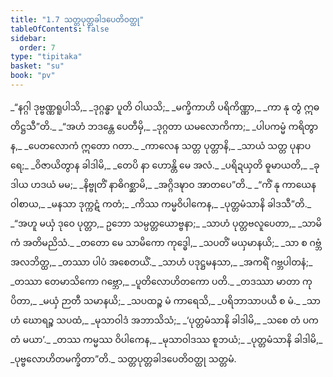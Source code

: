 ```yaml
---
title: "1.7 သတ္တပုတ္တခါဒပေတိဝတ္ထု"
tableOfContents: false
sidebar:
  order: 7
type: "tipitaka"
basket: "su"
book: "pv"
---
```



<DynamicBreadcrumb />

<Division number="35" book="pv" e="ch" v="19" p="131">

<Paragraph number="42" type="verses" book="pv">
_“နဂ္ဂါ ဒုဗ္ဗဏ္ဏရူပါသိ,_  
_ဒုဂ္ဂန္ဓာ ပူတိ ဝါယသိ;_  
_မက္ခိကာဟိ ပရိကိဏ္ဏာ,_  
_ကာ နု တွံ ဣဓ တိဋ္ဌသီ”တိ._  

</Paragraph>

</Division>
<Division number="36" book="pv" e="ch" v="19" p="131">

<Paragraph number="43" type="verses" book="pv">
_“အဟံ ဘဒန္တေ ပေတီမှိ,_  
_ဒုဂ္ဂတာ ယမလောကိကာ;_  
_ပါပကမ္မံ ကရိတွာန,_  
_ပေတလောကံ ဣတော ဂတာ._  

</Paragraph>

</Division>
<Division number="37" book="pv" e="ch" v="19" p="131">

<Paragraph number="44" type="verses" book="pv">
_ကာလေန သတ္တ ပုတ္တာနိ,_  
_သာယံ သတ္တ ပုနာပရေ;_  
_ဝိဇာယိတွာန ခါဒါမိ,_  
_တေပိ နာ ဟောန္တိ မေ အလံ._  

</Paragraph>

</Division>
<Division number="38" book="pv" e="ch" v="19" p="131">

<Paragraph number="45" type="verses" book="pv">
_ပရိဍယှတိ ဓူမာယတိ,_  
_ခုဒါယ ဟဒယံ မမ;_  
_နိဗ္ဗုတိံ နာဓိဂစ္ဆာမိ,_  
_အဂ္ဂိဒဍ္ဎာဝ အာတပေ”တိ._  

</Paragraph>

</Division>
<Division number="39" book="pv" e="ch" v="19" p="131">

<Paragraph number="46" type="verses" book="pv">
_“ကိံ နု ကာယေန ဝါစာယ,_  
_မနသာ ဒုက္ကဋံ ကတံ;_  
_ကိဿ ကမ္မဝိပါကေန,_  
_ပုတ္တမံသာနိ ခါဒသီ”တိ._  

</Paragraph>

</Division>
<Division number="40" book="pv" e="ch" v="19" p="131">

<Paragraph number="47" type="verses" book="pv">
_“အဟူ မယှံ ဒုဝေ ပုတ္တာ,_  
ဥဘော သမ္ပတ္တယောဗ္ဗနာ;_  
_သာဟံ ပုတ္တဗလူပေတာ,_  
_သာမိကံ အတိမညိသံ._  

</Paragraph>

</Division>
<Division number="41" book="pv" e="ch" v="19" p="131">

<Paragraph number="48" type="verses" book="pv">
_တတော မေ သာမိကော ကုဒ္ဓေါ,_  
_သပတိံ မယှမာနယိ;_  
_သာ စ ဂဗ္ဘံ အလဘိတ္ထ,_  
_တဿာ ပါပံ အစေတယိံ._  

</Paragraph>

</Division>
<Division number="42" book="pv" e="ch" v="19" p="132">

<Paragraph number="49" type="verses" book="pv">
_သာဟံ ပဒုဋ္ဌမနသာ,_  
_အကရိံ ဂဗ္ဘပါတနံ;_  
_တဿာ တေမာသိကော ဂဗ္ဘော,_  
_ပူတိလောဟိတကော ပတိ._  

</Paragraph>

</Division>
<Division number="43" book="pv" e="ch" v="19" p="132">

<Paragraph number="50" type="verses" book="pv">
_တဒဿာ မာတာ ကုပိတာ,_  
_မယှံ ဉာတီ သမာနယိ;_  
_သပထဉ္စ မံ ကာရေသိ,_  
_ပရိဘာသာပယီ စ မံ._  

</Paragraph>

</Division>
<Division number="44" book="pv" e="ch" v="19" p="132">

<Paragraph number="51" type="verses" book="pv">
_သာဟံ ဃောရဉ္စ သပထံ,_  
_မုသာဝါဒံ အဘာသိသံ;_  
_‘ပုတ္တမံသာနိ ခါဒါမိ,_  
_သစေ တံ ပကတံ မယာ’._  

</Paragraph>

</Division>
<Division number="45" book="pv" e="ch" v="19" p="132">

<Paragraph number="52" type="verses" book="pv">
_တဿ ကမ္မဿ ဝိပါကေန,_  
_မုသာဝါဒဿ စူဘယံ;_  
_ပုတ္တမံသာနိ ခါဒါမိ,_  
_ပုဗ္ဗလောဟိတမက္ခိတာ”တိ._  


</Paragraph>
</Division>

<Paragraph number="53" type="center" book="pv">
သတ္တပုတ္တခါဒပေတိဝတ္ထု သတ္တမံ.
</Paragraph>